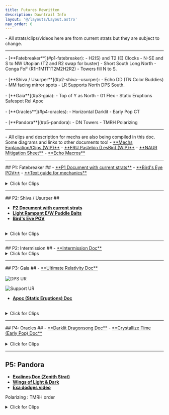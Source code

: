 ```yaml
---
title: Futures Rewritten
description: Dawntrail Info
layout: '@/layouts/Layout.astro'
nav_order: 6
---
```



<body>

<Card title="WARNING">
- All strats/clips/videos here are from current strats but they are subject to change.
</Card>
<hr></hr>
<Card title="Summary">
- [**Fatebreaker**](#p1-fatebreaker):
    - H2(S) and T2 (E) Clocks
    - N-SE and S to NW Utopian (T2 and R2 swap for buster)
    - Short South Long North
    - Conga FoF (R1H1M1T1T2M2H2R2)
    - Towers fill N to S.
<br></br>
- [**Shiva / Usurper**](#p2-shiva--usurper): 
    - Echo DD (TN Color Buddies)
    - MM facing mirror spots
    - LR Supports North DPS South.
<br></br>
- [**Gaia**](#p3-gaia):
    - Top of Y as North
    - G1 Flex
    - Static Eruptions Safespot Rel Apoc
<br></br>
- [**Oracles**](#p4-oracles): 
    - Horizontal Darklit
    - Early Pop CT
<br></br>
- [**Pandora**](#p5-pandora): 
    - DN Towers
    - TMRH Polarizing
</Card>

<hr></hr>

<Card title="Document with descriptions and Clips">
- All clips and description for mechs are also being compiled in this doc. Some diagrams and links to other documents too!
- <a href="https://docs.google.com/spreadsheets/d/1FSBpBHbd4TtmB7O66XuJND9n20J3H7dKuEZJDS3LKDc/edit?gid=1810361482#gid=1810361482" target="_blank">**Mechs Explanation/Clips (WIP)**</a>
- <a href="https://pastebin.com/ue7w9jJH" target="_blank">**FRU Pastebin (LesBin) (WIP)**</a>
- <a href="https://tinyurl.com/NAUR-Room-Mits" target="_blank">**NAUR Mitigation Sheet**</a>
- <a href="https://pastebin.com/2h3vsmH5" target="_blank">**Echo Macros**</a>

</Card>
<hr></hr>
## P1: Fatebreaker ## 
- <a href="https://docs.google.com/presentation/d/1Pm3BkfrJqjcm7688RrNDdh4oYuYS_VmHr6ALqjbZInE/edit#slide=id.g319371557f7_0_162" target="_blank">**P1 Document with current strats**</a>
- <a href="https://www.youtube.com/watch?v=88AL9B0lFOw" target="_blank">**Bird's Eye POV**</a>
- <a href="https://dynamis.gg/fru/p1/" target="_blank">**Text guide for mechanics**</a>
<br></br>
<details>
<summary>Click for Clips</summary>
<h6> - Cyclonic Break </h6>
<iframe src="https://clips.twitch.tv/embed?clip=PowerfulGorgeousDaikonKippa-Xiap-AREUjs8mEAY&parent=ultistrats.com" frameborder="0" allowfullscreen="true" scrolling="no" height="500" width="100%"></iframe>
<h6> - Buster </h6>
<h6> - Utopian Sky </h6>
<iframe src="https://clips.twitch.tv/embed?clip=PricklyUgliestElephantYouWHY-9s9e5E75NwdLovtl&parent=ultistrats.com" frameborder="0" allowfullscreen="true" scrolling="no" height="500" width="100%"></iframe>
<h6> - Cyclonic (Trio) </h6>
<iframe src="https://clips.twitch.tv/embed?clip=KnottyProudOrcaJKanStyle-8txIUyA3ULlZxW3i&parent=ultistrats.com" frameborder="0" allowfullscreen="true" scrolling="no" height="500" width="100%"></iframe>
<h6> - Burnished Glory (Raidwide Bleed) </h6>
<h6> - Fall of Faith </h6>
<iframe src="https://clips.twitch.tv/embed?clip=OpenDirtyOwlLitFam-iSmTS23Oed4lYBr4&parent=ultistrats.com" frameborder="0" allowfullscreen="true" scrolling="no" height="500" width="100%"></iframe>
<h6> - Buster </h6>
<h6> - Burst Strike + Towers </h6>
<iframe src="https://clips.twitch.tv/embed?clip=PeppyLuckyPoultryVoHiYo-3t1KkofyeuFISFA0&parent=ultistrats.com" frameborder="0" allowfullscreen="true" scrolling="no" height="500" width="100%"></iframe>
</details>

<hr></hr>
## P2: Shiva / Usurper ##

- <a href="https://docs.google.com/presentation/d/1VqIifgNf8RzXIWb8EGGVdKvOtKk0HmhPcHIMpizYuig/edit#slide=id.g31ad41a9148_0_9" target="_blank">**P2 Document with current strats**</a>
- <a href="https://youtu.be/Tj61eBqull4?si=3uV3ZsgRyZIThjdH" target="_blank">**Light Rampant E/W Puddle Baits**</a>
- <a href="https://www.youtube.com/watch?v=WEBijiDU3Wk" target="_blank">**Bird's Eye POV**</a>
<br></br>
<details>

<summary>Click for Clips</summary>
<h6> - Quadruple Slap </h6>
<iframe src="https://clips.twitch.tv/embed?clip=TalentedVibrantMeatloafTheThing-UkMEW33scW-GVtFt&parent=ultistrats.com" frameborder="0" allowfullscreen="true" scrolling="no" height="500" width="100%"></iframe>

<h6> - Diamond Dust </h6>
<iframe src="https://clips.twitch.tv/embed?clip=SuaveSpoopyMeerkatOpieOP-JLoonA4E2LiSH_--&parent=ultistrats.com" frameborder="0" allowfullscreen="true" scrolling="no" height="500" width="100%"></iframe>

<h6> - Reflected Mirrors </h6>
<iframe src="https://clips.twitch.tv/embed?clip=CrispyDifferentHerbsFUNgineer-6LZHWALqcVDl_eD1&parent=ultistrats.com" frameborder="0" allowfullscreen="true" scrolling="no" height="500" width="100%"></iframe>

<h6> - Light Rampant  </h6>
<iframe src="https://clips.twitch.tv/embed?clip=FantasticMildFrogRedCoat-SfvWHz7fpdWTMoLh&parent=ultistrats.com" frameborder="0" allowfullscreen="true" scrolling="no" height="500" width="100%"></iframe>
</details>
<hr></hr>
## P2: Intermission ##
- <a href="https://docs.google.com/presentation/d/1bYN8lpz2WG7OwSIZ1ZgHKWsAN1hiPP4QMwvMrrnMs9Q/edit#slide=id.g319de1b9bc2_77_9" target="_blank">**Intermission Doc**</a>
<details>
<summary>Click for Clips</summary>
<h6> - Intermission </h6>
<iframe src="https://clips.twitch.tv/embed?clip=PrettiestOilyWoodpeckerYouWHY-UAPB2sySh68_FsGv&parent=ultistrats.com" frameborder="0" allowfullscreen="true" scrolling="no" height="500" width="100%"></iframe>
</details>

<hr></hr>
## P3: Gaia ##
- <a href="https://docs.google.com/presentation/d/1ncHCSP8NUA_XlrdiRYVmHUgtuMiT_g0q_TpISp6KbyI/edit#slide=id.g31f29eb6749_33_3" target="_blank">**Ultimate Relativity Doc**</a>
<br></br>
<Image
    src={urDPS}
    inferSize
    decoding="async"
    loading="eager"
    alt="DPS UR"
    onclick="window.open('/urDPS.png','_blank')"
    style="cursor:pointer;"
    />

<Image
    src={urSupp}
    inferSize
    decoding="async"
    loading="eager"
    alt="Support UR"
    onclick="window.open('/urSupp.png','_blank')"
    style="cursor:pointer;"
    />

- <a href="https://docs.google.com/presentation/d/1Y9074rRAYIoKpN_Yl0nPryOGeSkMo8ToMG00eL0TcN0/edit#slide=id.g31f2a94d6a6_20_0" target="_blank">**Apoc (Static Eruptions) Doc**</a>
<br></br>

<details>
<summary>Click for Clips</summary>
<h6> - Ultimate Relativity </h6>
<iframe src="https://clips.twitch.tv/embed?clip=RenownedPreciousTaroMVGame-SitcrPdNSTnF7XCW&parent=ultistrats.com" frameborder="0" allowfullscreen="true" scrolling="no" height="500" width="100%"></iframe>

<h6> - Apocalypse </h6>
<iframe src="https://clips.twitch.tv/embed?clip=BenevolentEmpathicHorseradishFunRun-cC3p-lzm7nxoAnSk&parent=ultistrats.com" frameborder="0" allowfullscreen="true" scrolling="no" height="500" width="100%"></iframe>
</details>

<hr></hr>
## P4: Oracles ##
- <a href="https://docs.google.com/presentation/d/1kFM5ggrIj86Mc2EcYS5RfFgF_pawSRk7-vryQmQb2Is/edit#slide=id.g31c875a6743_9_3" target="_blank">**Darklit Dragonsong Doc**</a>
- <a href="https://docs.google.com/presentation/d/1dz7IPrYxMPT1Qc81aLi-s8pVQQ3AzD_P6nheLcdhH0o/edit#slide=id.g2a475910782_2_0" target="_blank">**Crystallize Time (Early Pop) Doc**</a>
<br></br>
<details>
<summary>Click for Clips</summary>
<h6> - Start of Phase </h6>
<iframe src="https://clips.twitch.tv/embed?clip=SincerePerfectOstrichDatSheffy--gFP6K_4nl8t5Dnm&parent=ultistrats.com" frameborder="0" allowfullscreen="true" scrolling="no" height="500" width="100%"></iframe>

<h6> - Darklit Dragonsong </h6>
<iframe src="https://clips.twitch.tv/embed?clip=AggressiveDelightfulMoonDoubleRainbow-w4u-tSsA_a0kZgGC&parent=ultistrats.com" frameborder="0" allowfullscreen="true" scrolling="no" height="500" width="100%"></iframe>

<h6> - Crystallize Time </h6>
- Lucrezia
<iframe src="https://clips.twitch.tv/embed?clip=SpoopyFrailCrowWTRuck-Th6B3BVTgpYtW48U&parent=ultistrats.com" frameborder="0" allowfullscreen="true" scrolling="no" height="500" width="100%"></iframe>
</details>
<hr></hr>

## P5: Pandora

- <a href="https://docs.google.com/presentation/d/1pACy_iO5NBSR_6QeihdTw46Y3yfmEbcdmqHXWJf6w8I/edit?usp=sharing" target="_blank">**Exalines Doc (Zenith Strat)**</a>
- <a href="https://docs.google.com/presentation/d/1SLQpfdSyldjtzbe7hXUCOufRZ8DeYFEJwSS6C1iRBrI/edit#slide=id.p" target="_blank">**Wings of Light & Dark**</a>
- <a href="https://youtu.be/MSev5gAO7jU" target="_blank">**Exa dodges video**</a>

Polarizing : TMRH order

<details>
<summary>Click for Clips</summary>
<h6> - Cutscene </h6>
<iframe src="https://clips.twitch.tv/embed?clip=TardyBlitheLampRalpherZ-WUptJ3n1zRtq46Q4&parent=ultistrats.com" frameborder="0" allowfullscreen="true" scrolling="no" height="500" width="100%"></iframe>

<h6> - Fulgent Blade (Exalines) </h6>
<iframe src="https://clips.twitch.tv/embed?clip=EndearingEnergeticGoblinRedCoat-fM44Up5QBmT4hZ4S&parent=ultistrats.com" frameborder="0" allowfullscreen="true" scrolling="no" height="500" width="100%"></iframe>

<h6> - Paradise Regained </h6>
<iframe src="https://clips.twitch.tv/embed?clip=SpookyDelightfulLettuceBCWarrior-8dSjtw2g5al91G8M&parent=ultistrats.com" frameborder="0" allowfullscreen="true" scrolling="no" height="500" width="100%"></iframe>

<h6> - Polarizing Strikes </h6>
<iframe src="https://clips.twitch.tv/embed?clip=LittleDifferentMooseCeilingCat-t0NZy7cKizplvmm2&parent=ultistrats.com" frameborder="0" allowfullscreen="true" scrolling="no" height="500" width="100%"></iframe>

</details>
</body>